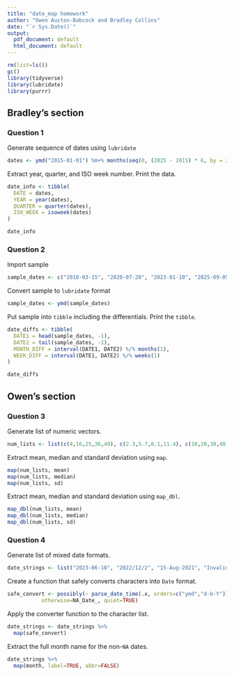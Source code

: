 ```yaml
---
title: "date_map homework"
author: "Owen Auston-Babcock and Bradley Collins"
date: "`r Sys.Date()`"
output:
  pdf_document: default
  html_document: default
---
```


```r
rm(list=ls())
gc()
library(tidyverse)
library(lubridate)
library(purrr)
```

## Bradley's section

### Question 1

Generate sequence of dates using `lubridate`
```r
dates <- ymd("2015-01-01") %m+% months(seq(0, (2025 - 2015) * 6, by = 2))
```

Extract year, quarter, and ISO week number. Print the data.
```r
date_info <- tibble(
  DATE = dates,
  YEAR = year(dates),
  QUARTER = quarter(dates),
  ISO_WEEK = isoweek(dates)
)

date_info
```

### Question 2

Import sample
```r
sample_dates <- c("2018-03-15", "2020-07-20", "2023-01-10", "2025-09-05")
```

Convert sample to `lubridate` format
```r
sample_dates <- ymd(sample_dates)
```

Put sample into `tibble` including the differentials. Print the `tibble`.
```r
date_diffs <- tibble(
  DATE1 = head(sample_dates, -1),
  DATE2 = tail(sample_dates, -1),
  MONTH_DIFF = interval(DATE1, DATE2) %/% months(1),
  WEEK_DIFF = interval(DATE1, DATE2) %/% weeks(1)
)

date_diffs
```

## Owen's section

### Question 3

Generate list of numeric vectors.
```r
num_lists <- list(c(4,16,25,36,49), c(2.3,5.7,8.1,11.4), c(10,20,30,40,50))
```

Extract mean, median and standard deviation using `map`.
```r
map(num_lists, mean)
map(num_lists, median)
map(num_lists, sd)
```

Extract mean, median and standard deviation using `map_dbl`.
```r
map_dbl(num_lists, mean)
map_dbl(num_lists, median)
map_dbl(num_lists, sd)
```

### Question 4

Generate list of mixed date formats.
```r
date_strings <- list("2023-06-10", "2022/12/2", "15-Aug-2021", "InvalidDate")
```

Create a function that safely converts characters into `Date` format.
```r
safe_convert <- possibly(~ parse_date_time(.x, orders=c("ymd","d-b-Y")),
           otherwise=NA_Date_, quiet=TRUE)
```

Apply the converter function to the character list.
```r
date_strings <- date_strings %>% 
  map(safe_convert)
```

Extract the full month name for the non-`NA` dates.
```r
date_strings %>% 
  map(month, label=TRUE, abbr=FALSE)
```
